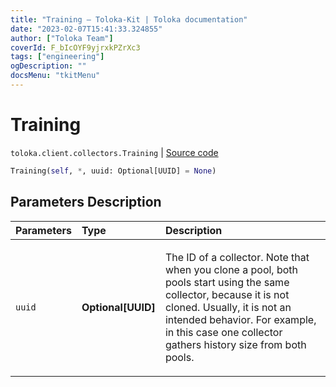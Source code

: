 ```yaml
---
title: "Training — Toloka-Kit | Toloka documentation"
date: "2023-02-07T15:41:33.324855"
author: ["Toloka Team"]
coverId: F_bIcOYF9yjrxkPZrXc3
tags: ["engineering"]
ogDescription: ""
docsMenu: "tkitMenu"
---
```


# Training
`toloka.client.collectors.Training` | [Source code](https://github.com/Toloka/toloka-kit/blob/v1.1.3/src/client/collectors.py#L489)

```python
Training(self, *, uuid: Optional[UUID] = None)
```

## Parameters Description

| Parameters | Type | Description |
| :----------| :----| :-----------|
`uuid`|**Optional\[UUID\]**|<p>The ID of a collector. Note that when you clone a pool, both pools start using the same collector, because it is not cloned. Usually, it is not an intended behavior. For example, in this case one collector gathers history size from both pools.</p>